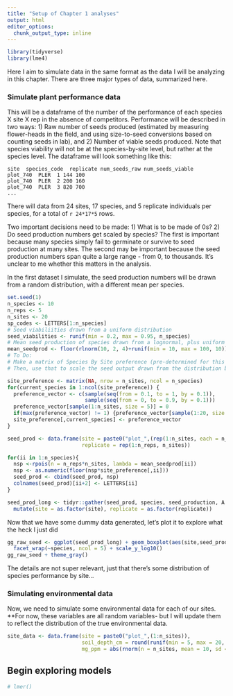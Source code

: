 ```yaml
---
title: "Setup of Chapter 1 analyses"
output: html
editor_options: 
  chunk_output_type: inline
---
```


```r
library(tidyverse)
library(lme4)
```

Here I aim to simulate data in the same format as the data I will be analyzing in this chapter. There are three major types of data, summarized here.

### Simulate plant performance data

This will be a dataframe of the number of the performance of each species X site X rep in the absence of competitors. Performance will be described in two ways: 1) Raw number of seeds produced (estimated by measuring flower-heads in the field, and using size-to-seed conversions based on counting seeds in lab), and 2) Number of viable seeds produced. Note that species viability will not be at the species-by-site level, but rather at the species level. The dataframe will look something like this:

```
site  species_code  replicate num_seeds_raw num_seeds_viable
plot_740  PLER  1 144 100
plot_740  PLER  2 200 160
plot_740  PLER  3 820 700
...
```

There will data from 24 sites, 17 species, and 5 replicate individuals per species, for a total of `r 24*17*5` rows. 

Two important decisions need to be made: 1) What is to be made of 0s? 2) Do seed production numbers get scaled by species? The first is important because many species simply fail to germinate or survive to seed production at many sites. The second may be important because the seed production numbers span quite a large range - from 0, to thousands. It's unclear to me whether this matters in the analysis.

In the first dataset I simulate, the seed production numbers will be drawn from a random distribution, with a different mean per species. 

```r
set.seed(1)
n_species <- 10
n_reps <- 5
n_sites <- 20
sp_codes <- LETTERS[1:n_species]
# Seed viabiliities drawn from a uniform distribution
seed_viabilities <- runif(min = 0.2, max = 0.95, n_species)
# Mean seed production of species drawn from a lognormal, plus uniform noise
mean_seedprod <- floor(rlnorm(10, 2, 4)+runif(min = 10, max = 100, 10))
# To Do:
# Make a matrix of Species By Site preference (pre-determined for this dummy analysis)
# Then, use that to scale the seed output drawn from the distribution below: 

site_preference <- matrix(NA, nrow = n_sites, ncol = n_species)
for(current_species in 1:ncol(site_preference)) {
  preference_vector <- c(sample(seq(from = 0.1, to = 1, by = 0.1)),
                         sample(seq(from = 0, to = 0.9, by = 0.1)))
  preference_vector[sample(1:n_sites, size = 5)] = 0
  if(max(preference_vector) != 1) {preference_vector[sample(1:20, size = 1)] = 1}
  site_preference[,current_species] <- preference_vector
}

seed_prod <- data.frame(site = paste0("plot_",(rep(1:n_sites, each = n_reps))),
                        replicate = rep(1:n_reps, n_sites))

for(ii in 1:n_species){
  nsp <-rpois(n = n_reps*n_sites, lambda = mean_seedprod[ii])
  nsp <- as.numeric(floor(nsp*site_preference[,ii]))
  seed_prod <- cbind(seed_prod, nsp)
  colnames(seed_prod)[ii+2] <- LETTERS[ii]
}

seed_prod_long <- tidyr::gather(seed_prod, species, seed_production, A:J) %>% tbl_df %>% 
  mutate(site = as.factor(site), replicate = as.factor(replicate))

```

Now that we have some dummy data generated, let's plot it to explore what the heck I just did

```r

gg_raw_seed <- ggplot(seed_prod_long) + geom_boxplot(aes(site,seed_production+1)) + 
  facet_wrap(~species, ncol = 5) + scale_y_log10()
gg_raw_seed + theme_gray()
```

The details are not super relevant, just that there's some distribution of species performance by site...

### Simulating environmental data

Now, we need to simulate some environmental data for each of our sites.
**For now, these variables are all random variables- but I will update them to reflect the distribution of the true environmental data. 
```r
site_data <- data.frame(site = paste0("plot_",(1:n_sites)),
                        soil_depth_cm = round(runif(min = 5, max = 20, n = n_sites),digits = 2),
                        mg_ppm = abs(rnorm(n = n_sites, mean = 10, sd = 2)))
```

## Begin exploring models

```r
# lmer()

```
